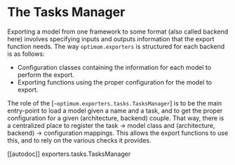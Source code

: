 <!--Copyright 2022 The HuggingFace Team. All rights reserved.

Licensed under the Apache License, Version 2.0 (the "License"); you may not use this file except in compliance with
the License. You may obtain a copy of the License at

http://www.apache.org/licenses/LICENSE-2.0

Unless required by applicable law or agreed to in writing, software distributed under the License is distributed on
an "AS IS" BASIS, WITHOUT WARRANTIES OR CONDITIONS OF ANY KIND, either express or implied. See the License for the
specific language governing permissions and limitations under the License.
-->

# The Tasks Manager

Exporting a model from one framework to some format (also called backend here) involves specifying inputs and outputs information that the export function needs. The way `optimum.exporters` is structured for each backend is as follows:
- Configuration classes containing the information for each model to perform the export.
- Exporting functions using the proper configuration for the model to export.

The role of the [`~optimum.exporters.tasks.TasksManager`] is to be the main entry-point to load a model given a name and a task, and to get the proper configuration for a given (architecture, backend) couple. That way, there is a centralized place to register the task -> model class and (architecture, backend) -> configuration mappings. This allows the export functions to use this, and to rely on the various checks it provides.

[[autodoc]] exporters.tasks.TasksManager
